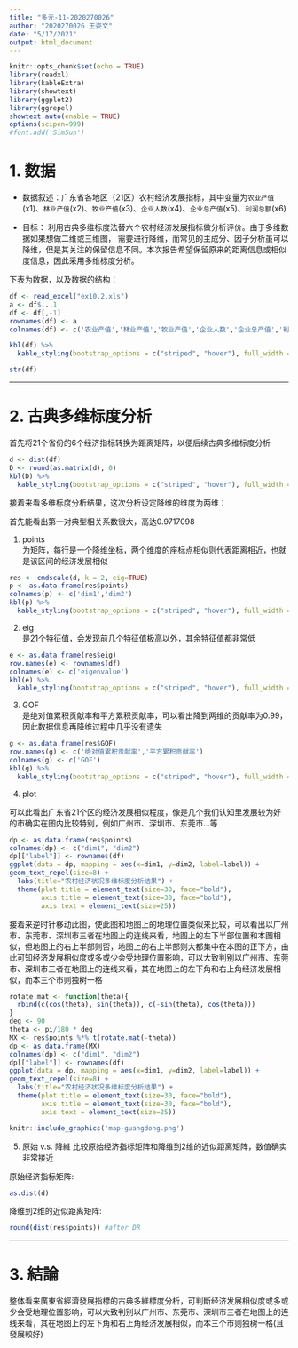 ```yaml
---
title: "多元-11-2020270026"
author: "2020270026 王姿文"
date: "5/17/2021"
output: html_document
---
```


```r
knitr::opts_chunk$set(echo = TRUE)
library(readxl)
library(kableExtra)
library(showtext)
library(ggplot2)
library(ggrepel)
showtext.auto(enable = TRUE)
options(scipen=999)
#font.add('SimSun')
```

# 1. 数据   

- 数据叙述：广东省各地区（21区）农村经济发展指标，其中变量为`农业产值`(x1)、`林业产值`(x2)、`牧业产值`(x3)、`企业人数`(x4)、`企业总产值`(x5)、`利润总额`(x6)

- 目标： 利用古典多维标度法替六个农村经济发展指标做分析评价。由于多维数据如果想做二维或三维图， 需要进行降维，而常见的主成分、因子分析虽可以降维，但是其关注的保留信息不同。本次报告希望保留原来的距离信息或相似度信息，因此采用多维标度分析。

   
   
下表为数据，以及数据的结构：  

```r
df <- read_excel("ex10.2.xls")
a <- df$...1
df <- df[,-1]
rownames(df) <- a
colnames(df) <- c('农业产值','林业产值','牧业产值','企业人数','企业总产值','利润总额')

kbl(df) %>%
  kable_styling(bootstrap_options = c("striped", "hover"), full_width = F, font_size = 7)

str(df)
```

-------

# 2. 古典多维标度分析

首先将21个省份的6个经济指标转换为距离矩阵，以便后续古典多维标度分析   
   
   
   
```r
d <- dist(df) 
D <- round(as.matrix(d), 0)
kbl(D) %>%
  kable_styling(bootstrap_options = c("striped", "hover"), full_width = F, font_size = 7)
```

接着来看多维标度分析结果，这次分析设定降维的维度为两维：

首先能看出第一对典型相关系数很大，高达0.9717098    
    
    
1. points   
  为矩阵，每行是一个降维坐标，两个维度的座标点相似则代表距离相近，也就是该区间的经济发展相似   
  
```r
res <- cmdscale(d, k = 2, eig=TRUE) 
p <- as.data.frame(res$points)
colnames(p) <- c('dim1','dim2')
kbl(p) %>%
  kable_styling(bootstrap_options = c("striped", "hover"), full_width = F, font_size = 7)
```

2. eig   
  是21个特征值，会发现前几个特征值极高以外，其余特征值都非常低
  
```r
e <- as.data.frame(res$eig)
row.names(e) <- rownames(df)
colnames(e) <- c('eigenvalue')
kbl(e) %>%
  kable_styling(bootstrap_options = c("striped", "hover"), full_width = F, font_size = 7)
```
    
3. GOF   
  是绝对值累积贡献率和平方累积贡献率，可以看出降到两维的贡献率为0.99，因此数据信息再降维过程中几乎没有遗失
   
```r
g <- as.data.frame(res$GOF)
row.names(g) <- c('绝对值累积贡献率','平方累积贡献率')
colnames(g) <- c('GOF')
kbl(g) %>%
  kable_styling(bootstrap_options = c("striped", "hover"), full_width = F, font_size = 7)
```

4. plot    
   
  可以此看出广东省21个区的经济发展相似程度，像是几个我们认知里发展较为好的市确实在图内比较特别，例如广州市、深圳市、东莞市...等
  
```r
dp <- as.data.frame(res$points) 
colnames(dp) <- c("dim1", "dim2") 
dp[["label"]] <- rownames(df) 
ggplot(data = dp, mapping = aes(x=dim1, y=dim2, label=label)) + 
geom_text_repel(size=8) + 
  labs(title="农村经济状况多维标度分析结果") +
  theme(plot.title = element_text(size=30, face="bold"),
        axis.title = element_text(size=30, face="bold"),
        axis.text = element_text(size=25))
```
  接着来逆时针移动此图，使此图和地图上的地理位置类似来比较，可以看出以广州市、东莞市、深圳市三者在地图上的连线来看，地图上的左下半部位置和本图相似，但地图上的右上半部则否，地图上的右上半部则大都集中在本图的正下方，由此可知经济发展相似度或多或少会受地理位置影响，可以大致判别以广州市、东莞市、深圳市三者在地图上的连线来看，其在地图上的左下角和右上角经济发展相似，而本三个市则独树一格 
  
```r
rotate.mat <- function(theta){
  rbind(c(cos(theta), sin(theta)), c(-sin(theta), cos(theta)))
}
deg <- 90
theta <- pi/180 * deg
MX <- res$points %*% t(rotate.mat(-theta))
dp <- as.data.frame(MX) 
colnames(dp) <- c("dim1", "dim2") 
dp[["label"]] <- rownames(df) 
ggplot(data = dp, mapping = aes(x=dim1, y=dim2, label=label)) + 
geom_text_repel(size=8) + 
  labs(title="农村经济状况多维标度分析结果") +
  theme(plot.title = element_text(size=30, face="bold"),
        axis.title = element_text(size=30, face="bold"),
        axis.text = element_text(size=25))
```

```r
knitr::include_graphics('map-guangdong.png')
```

5. 原始 v.s. 降維
  比较原始经济指标矩阵和降维到2维的近似距离矩阵，数值确实非常接近

原始经济指标矩阵:   

```r
as.dist(d)
```

降维到2维的近似距离矩阵:
```r
round(dist(res$points)) #after DR
```


-------

# 3. 結論


整体看来廣東省經濟發展指標的古典多維標度分析，可判斷经济发展相似度或多或少会受地理位置影响，可以大致判别以广州市、东莞市、深圳市三者在地图上的连线来看，其在地图上的左下角和右上角经济发展相似，而本三个市则独树一格(且發展較好) 